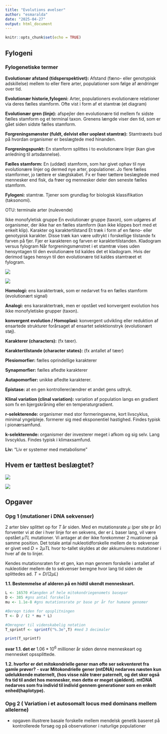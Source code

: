 ---
title: "Evolutions øvelser"
author: "esmaralda"
date: "2025-04-27"
output: html_document
---

```{r setup, include=FALSE}
knitr::opts_chunk$set(echo = TRUE)
```

## Fylogeni

### Fylogenetiske termer

**Evolutionær afstand (tidsperspektivet):** Afstand (fæno- eller genotypisk adskillelse) mellem to eller flere arter, populationer som følge af ændringer over tid.

**Evolutionær historie,fylogeni:** Arter, populationers evolutionære relationer via deres fælles stamform. Ofte vist i form af et stamtræ (et diagram)

**Evolutionær gren (linje):** afspejler den evolutionære tid mellem fx sidste fælles stamform og et terminal taxon. Grenens længde viser den tid, som er gået siden sidste fælles stamform.

**Forgreningsmønster (fuldt, delvist eller uopløst stamtræ):** Stamtræets bud på hvordan organismer er beslægtede med hinanden.

**Forgreningspunkt:** En stamform splittes i to evolutionære linjer (kan give anledning til artsdannelse).

**Fælles stamform:** En (uddød) stamform, som har givet ophav til nye evolutionære linjer og dermed nye arter, populationer. Jo flere fælles stamformer, jo tættere er slægtskabet. Fx er frøer tættere beslægtede med mennesker end fisk, da frøer og mennesker deler den seneste fælles stamform.

**Fylogeni:** stamtræ. Tjener som grundlag for biologisk klassifikation (taksonomi).

OTU: terminale arter (nulevende)

Ikke monofyletisk gruppe En evolutionær gruppe (taxon), som udgøres af organismer, der ikke har en fælles stamform (kan ikke klippes bort med et enkelt klip). Karakter og karaktertilstand Et træk i form af en fæno- eller genotypisk karakter. Disse træk kan være udtrykt i forskellige tilstande fx farven på fjer. Fjer er karakteren og farven er karaktertilstanden. Kladogram versus fylogram Når forgreningsmønstret i et stamtræ vises uden hensyntagen til den evolutionære tid kaldes det et kladogram. Hvis der derimod tages hensyn til den evolutionære tid kaldes stamtræet et fylogram.

![](images/Screenshot%202025-04-29%20094306.jpg)

![](images/clipboard-2235738771.png)

**Homologi:** ens karaktertræk, som er nedarvet fra en fælles stamform (evolutionært signal)

**Analogi:** ens kararaktertræk, men er opstået ved konvergent evolution hos ikke monofyletiske grupper (taxon).

**konvergent evolution / Homoplasi:** konvergent udvikling eller reduktion af ensartede strukturer forårsaget af ensartet selektionstryk (evolutionært støj).

**Karakterer (characters):** (fx tæer).

**Karaktertilstande (character states):** (fx antallet af tæer)

**Plesiomorfier:** fælles oprindellige karakterer

**Synapmorfier:** fælles afledte karakterer

**Autapomorfier:** unikke afledte karakterer.

**Epistase:** at en gen kontrollerer/ændrer et andet gens udtryk.

**Klinal variation (clinal variation):** variation af population langs en gradient som fx en bjergskråning eller en temperaturgradient.

**r-selekterende:** organismer med stor formeringsevne, kort livscyklus, minimal yngelpleje. formerer sig med eksponentiel hastighed. Findes typisk i pionærsamfund.

**k-selekterende:** organismer der investerer meget i afkom og sig selv. Lang livscyklus. Findes typisk i klimaxsamfund.

**Liv:** "Liv er systemer med metabolisme"

## Hvem er tættest beslægtet?

![](images/clipboard-2904993911.png)

![](images/clipboard-2632684691.png)

## Opgaver

### Opg 1 (mutationer i DNA sekvenser)

$2$ arter blev splittet op for $T$ år siden. Med en mutationsrate $\mu$ (per site pr år) forventer vi at der i hver linje for en sekvens, der er $L$ baser lang, vil være opstået $\mu TL$ mutationer. Vi antager at der ikke forekommer 2 muationer på samme position. Det totale antal nukleotidforskelle mellem de to sekvenser er givet ved $D=2 \mu TL$ hvor to-tallet skyldes at der akkumuleres mutationer i hver af de to linjer.

Kendes mutationsraten for et gen, kan man gennem forskelle i antallet af nukleotider mellem de to sekvenser beregne hvor lang tid siden de splittedes ad. $T=D/(2 \mu L)$

**1.1. Bestemmelse af alderen på en hidtil ukendt menneskeart.**

```{r}
L <- 16570 #længden af hele mitokondriegenomets basepar
D <- 385 #gns antal forskelle
mu <- 1.1e-8 #gns mutationsrate pr base pr år for humane genomer

#Beregn tiden for opsplitningen
T <- D / (2 * mu * L)

#Omregner til videnskabelig notation
T_sprintf <- sprintf("%.3e",T) #med 3 decimaler

print(T_sprintf)
```

**svar 1.1. det er** $1.06*10^6$ millioner år siden denne menneskeart og mennesket opssplittede.

**1.2. hvorfor er det mitokondrielle gener man ofte ser sekventeret fra gamle prøver?** **- svar Mitokondrielle gener (mtDNA) nedarves næsten kun udelukkende maternelt, (hos visse nåle træer paternelt, og det sker også fra tid til andet hos mennesker, men dette er meget sjældent). mtDNA nedarves som fra individ til individ gennem generationer som en enkelt enhed(haplotype).**

### Opg 2 ( Variation i et autosomalt locus med dominans mellem allelerne)

-   opgaven illustrere basale forskelle mellem mendelsk genetik baseret på kontrollerede forsøg og på observationer i naturlige populationer
